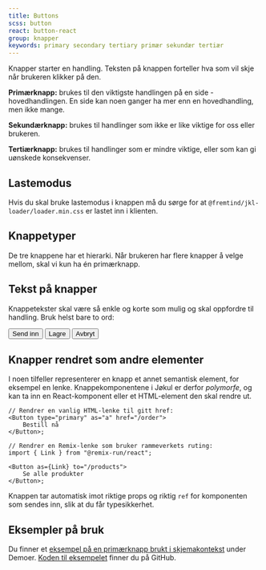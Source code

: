 ```yaml
---
title: Buttons
scss: button
react: button-react
group: knapper
keywords: primary secondary tertiary primær sekundær tertiær
---
```




<Ingress>
    Knapper starter en handling. Teksten på knappen forteller hva som vil skje når brukeren klikker på den.
</Ingress>

**Primærknapp:** brukes til den viktigste handlingen på en side - hovedhandlingen. En side kan noen ganger ha mer enn en hovedhandling, men ikke mange.

<ComponentExample title="PrimaryButton" component={Primary} knobs={buttonExampleKnobs} codeExample={primaryCode} />

**Sekundærknapp:** brukes til handlinger som ikke er like viktige for oss eller brukeren.

<ComponentExample
    title="SecondaryButton"
    component={Secondary}
    knobs={buttonExampleKnobs}
    codeExample={secondaryCode}
/>

**Tertiærknapp:** brukes til handlinger som er mindre viktige, eller som kan gi uønskede konsekvenser.

<ComponentExample title="TertiaryButton" component={Tertiary} knobs={buttonExampleKnobs} codeExample={tertiaryCode} />

## Lastemodus

Hvis du skal bruke lastemodus i knappen må du sørge for at `@fremtind/jkl-loader/loader.min.css` er lastet inn i klienten.

## Knappetyper

De tre knappene har et hierarki. Når brukeren har flere knapper å velge mellom, skal vi kun ha én primærknapp.

## Tekst på knapper

Knappetekster skal være så enkle og korte som mulig og skal oppfordre til handling. Bruk helst bare to ord:

<Button variant="primary" className="jkl-spacing-xl--right">
    Send inn
</Button>
<Button className="jkl-spacing-xl--right">Lagre</Button>
<Button variant="tertiary" className="jkl-spacing-xl--right">
    Avbryt
</Button>

## Knapper rendret som andre elementer

I noen tilfeller representerer en knapp et annet semantisk element, for eksempel en lenke. Knappekomponentene i Jøkul er derfor _polymorfe_, og kan ta inn en React-komponent eller et HTML-element den skal rendre ut.

```tsx
// Rendrer en vanlig HTML-lenke til gitt href:
<Button type="primary" as="a" href="/order">
    Bestill nå
</Button>;

// Rendrer en Remix-lenke som bruker rammeverkets ruting:
import { Link } from "@remix-run/react";

<Button as={Link} to="/products">
    Se alle produkter
</Button>;
```

Knappen tar automatisk imot riktige props og riktig `ref` for komponenten som sendes inn, slik at du får typesikkerhet.

<ComponentExample component={Anchors} codeExample={AnchorsCode} />

## Eksempler på bruk

Du finner et [eksempel på en primærknapp brukt i skjemakontekst](/demoer/skjemavalidering/) under Demoer. [Koden til eksempelet](https://github.com/fremtind/jokul/blob/main/portal/src/pages/demoer/skjemavalidering.tsx) finner du på GitHub.

<PortalImage
    src="/assets/documentation/button/button-primary-loading.gif"
    caption="En primærknapp som har startet en handling og nå er i lastemodus."
/>
